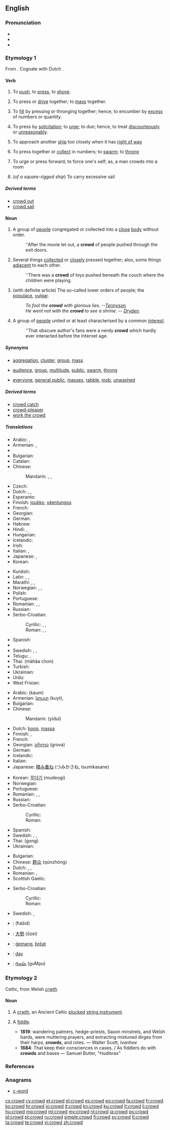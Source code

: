 ==English==
{{rfc|verb section has redundant senses. Original Websters entry?}}

===Pronunciation===
* {{IPA|/kraʊd/}}
* {{audio|en-us-crowd.ogg|Audio (US)}}
* {{rhymes|aʊd}}

===Etymology 1===
From {{etyl|ang|en}} {{term|crudan|crūdan|lang=ang}}. Cognate with Dutch {{term|kruien|lang=nl}}.

====Verb====
{{en-verb}}

# {{transitive}} To [[push]], to [[press]], to [[shove]].
# {{transitive}} To  press or [[drive]] together; to [[mass]] together.
# {{transitive}} To [[fill]] by pressing or thronging together; hence, to encumber by [[excess]] of numbers or quantity.
# {{transitive}} To press by [[solicitation]]; to [[urge]]; to dun; hence, to treat [[discourteously]] or [[unreasonably]].
# {{nautical}} To approach another [[ship]] too closely when it has [[right of way]]
# {{intransitive}} To press together or [[collect]] in numbers; to [[swarm]]; to [[throng]]
# {{intransitive}} To urge or press forward; to force one's self; as, a man crowds into a room
# {{nautical}} (''of a square-rigged ship'') {{transitive}} To carry excessive sail

=====Derived terms=====
* [[crowd out]]
* [[crowd sail]]

====Noun====
{{en-noun}}

# A group of [[people]] congregated or collected into a [[close]] [[body]] without order.
#: ''After the movie let out, a '''crowd''' of people pushed through the exit doors.
# Several things [[collected]] or [[close]]ly pressed together; also, some things [[adjacent]] to each other.
#: ''There was a '''crowd''' of toys pushed beneath the couch where the children were playing.
# (with definite article) The so-called lower orders of people; the [[populace]], [[vulgar]].
#: ''To fool the '''crowd''' with glorious lies. --[[w:Alfred_Tennyson%2C_1st_Baron_Tennyson|Tennyson]].''
#: ''He went not with the '''crowd''' to see a shrine. -- [[w:John_Dryden|Dryden]].''
# A group of [[people]] united or at least characterised by a common [[interest]].
#: ''That obscure author's fans were a nerdy '''crowd''' which hardly ever interacted before the Internet age.

=====Synonyms=====
* {{sense|group of things}} [[aggregation]], [[cluster]], [[group]], [[mass]]
* {{sense|group of people}} [[audience]], [[group]], [[multitude]], [[public]], [[swarm]], [[throng]]
* {{sense|the "lower orders" of people}} [[everyone]], [[general public]], [[masses]], [[rabble]], [[mob]], [[unwashed]]

=====Derived terms=====
* [[crowd catch]]
* [[crowd-pleaser]]
* [[work the crowd]]

=====Translations=====
{{trans-top|group of people}}
* Arabic: {{t|ar|حشد|m|tr=ḥášid|sc=Arab}}, {{t|ar|زحمة|f|tr=záḥma|sc=Arab}}
* Armenian: {{t|hy|ամբոխ|tr=ambox}}, {{t-|hy|բազմություն|tr=bazmut’yun}}
* {{trreq|eu}}
* Bulgarian: {{t|bg|навалица|f}}
* Catalan: {{t-|ca|multitud|f}}
* Chinese:
*: Mandarin: {{t|zh|人群|tr=rénqún|sc=Hani}}, {{t|zh|群眾|sc=Hani}}, {{t|zh|群众|tr=qúnzhòng|sc=Hani}}
* Czech: {{t+|cs|dav|m}}
* Dutch: {{t+|nl|menigte|f}},  {{t-|nl|schare|m|f}}, {{t|nl|massa}}
* Esperanto: {{t|eo|amaso}}
* Finnish: [[joukko]], [[väentungos]]
* French: {{t+|fr|foule|f}}
* Georgian: {{t|ka|ბრბო|tr=brbo|sc=Geor}}
* German: {{t+|de|Gedränge|n}}
* Hebrew: {{t|he|המון|sc=Hebr}}
* Hindi: {{t|hi|जनता|tr=jantā|sc=Deva}}, {{t|hi|भीड़|f|tr=bhīṛ|sc=Deva}}
* Hungarian: {{t+|hu|tömeg}}
* Icelandic: {{t+|is|þyrping}}
* Irish: {{t-|ga|slua|m|xs=Irish}}
* Italian: {{t+|it|folla|f}}, {{t+|it|turba|f}}
* Japanese: {{t|ja|人込み|tr=ひとごみ, hitogomi|sc=Jpan}}, {{t|ja|群衆|tr=ぐんしゅう, gunshū|sc=Jpan}}
* Korean: {{t|ko|군중|tr=gunjung|sc=Kore}}
{{trans-mid}}
* Kurdish: {{ku-Arab|[[قه‌له‌باڵغی]]}}
* Latin: {{t+|la|turba|f}}, {{t+|la|vulgus|n}}, {{t+|la|multitudo|f}}
* Marathi: {{t|mr|जमाव|sc=Deva|xs=Marathi}},  {{t|mr|समुह|sc=Deva|xs=Marathi}},  {{t|mr|गर्दी|sc=Deva|xs=Marathi}}
* Norwegian: {{t-|no|flokk|m}}, {{t-|no|mengde|m}}, {{t|no|folkehav|n}}
* Polish: {{t+|pl|tłum|m}}
* Portuguese: {{t+|pt|multidão|f}}
* Romanian: {{t|ro|mulțime|f}}, {{t|ro|masă de oameni|f}}, {{t|ro|gloată}}
* Russian: {{t+|ru|толпа|f|tr=tolpá}}
* Serbo-Croatian:
*: Cyrillic: {{t+|sh|гужва|f|alt=гу̑жва}}, {{t-|sh|свјетина|f|alt=свјѐтина}}, {{t-|sh|маса|f|alt=ма̀са}}
*: Roman: {{t+|sh|gužva|f|alt=gȗžva}}, {{t-|sh|svjetina|f|alt=svjètina}}, {{t-|sh|masa|f|alt=màsa}}
* Spanish: {{t+|es|muchedumbre|f}}
* {{trreq|sw}}
* Swedish: {{t|sv|folkmängd|c}}, {{t+|sv|folkmassa|c}}, {{t+|sv|massa|c}}
* Telugu: {{t|te|గుంపు|tr=gumpu|sc=Telu}}, {{t|te|బృందము|tr=brumdamu|sc=Telu}}
* Thai: {{Thai|[[มหาชน]]}} (máhăa chon)
* Turkish: {{t+|tr|kalabalık}}
* Ukrainian: {{t|uk|натовп|m|tr=nátovp|sc=Cyrl}}
* Urdu: {{t|ur|بھیڑ|f|tr=bhīṛ|sc=ur-Arab}}
* West Frisian: {{t-|fy|kloft|xs=West Frisian}}
{{trans-bottom}}

{{trans-top|group of things}}
* Arabic: {{Arab|[[كوم]]}} (kaum) {{m}}
* Armenian: [[կույտ]] (kuyt),  {{t-|hy|բազմություն|tr=bazmut’yun}}
* Bulgarian: {{t+|bg|куп|m}}
* Chinese:
*: Mandarin: {{zh-ts|[[一堆]]|[[一堆]]}} (yìduī)
* Dutch: [[hoop]], [[massa]]
* Finnish: {{t+|fi|pino}}, {{t+|fi|kasa}}
* French: {{t+|fr|monceau|m}}
* Georgian: [[გროვა]] (grova)
* German: {{t+|de|Haufen|m}}
* Icelandic: {{t+|is|þyrping}}
* Italian: {{t+|it|mucchio|m}}
* Japanese: [[積み重ね]] (つみかさね, tsumikasane)
{{trans-mid}}
* Korean: [[무더기]] (mudeogi)
* Norwegian: {{t|no|haug|m}}
* Portuguese: {{t+|pt|pilha|f}}
* Romanian: {{t|ro|grămadă|f}}, {{t|ro|mulțime|f}}, {{t|ro|maldăr|n}}
* Russian: {{t+|ru|куча|f|tr=kúča}}
* Serbo-Croatian:
*: Cyrillic: {{t-|sh|гомила|f|alt=го̀мила}}
*: Roman: {{t-|sh|gomila|f|alt=gòmila}}
* Spanish: {{t+|es|montón|m}}
* Swedish: {{t+|sv|mängd|c}}, {{t+|sv|massa|c}}, {{t+|sv|hög|c}}
* Thai: {{Thai|[[กอง]]}} (gong)
* Ukrainian: {{t|uk|купа|f|tr=kúpa|sc=Cyrl}}
{{trans-bottom}}

{{trans-top|the “lower orders” of people}}
* Bulgarian: {{t|bg|тълпа|f}}
* Chinese: [[群众]] (qúnzhòng)
* Dutch: {{t-|nl|gepeupel|n}}, {{t+|nl|massa}}, {{t+|nl|volk|n}}
* Romanian: {{t|ro|gloată|f}}, {{t|ro|prostime|f}}
* Scottish Gaelic: {{t-|gd|gràisg|f|xs=Scottish Gaelic}}
{{trans-mid}}
* Serbo-Croatian:
*: Cyrillic: {{t-|sh|свјетина|f|alt=свјѐтина}}
*: Roman: {{t-|sh|svjetina|f|alt=svjètina}}
* Swedish: {{t+|sv|massa|c}}, {{t+|sv|folkmassa|c}}
{{trans-bottom}}

{{checktrans-top}}
* {{ttbc|ar}}: {{Arab|[[حشد]]}} (ħášid) {{m}}
* {{ttbc|ja}}: [[大勢]] (ōzei)
{{trans-mid}}
* {{ttbc|ang}}: [[gemang|ġemang]], [[þreat|þrēat]] {{m}}
* {{ttbc|sk}}: [[dav#Slovak|dav]] {{m}}
* {{ttbc|te}}: [[గుంపు]] (guMpu)
{{trans-bottom}}

===Etymology 2===
Celtic, from Welsh ''[[crwth]]''.

====Noun====
{{en-noun}}

# {{obsolete}} A [[crwth]], an Ancient Celtic [[plucked]] [[string instrument]].
# {{italbrac|now dialectal}} A [[fiddle]].
#* '''1819''': wandering palmers, hedge-priests, Saxon minstrels, and Welsh bards, were muttering prayers, and extracting mistuned dirges from their harps, '''crowds''', and rotes. — Walter Scott, ''Ivanhoe''
#* '''1684''': That keep their consciences in cases, / As fiddlers do with '''crowds''' and bases — Samuel Butler, "Hudibras"

===References===
{{Webster 1913}}

===Anagrams===
* [[c-word#English|c-word]]

[[cs:crowd]]
[[cy:crowd]]
[[et:crowd]]
[[el:crowd]]
[[es:crowd]]
[[eo:crowd]]
[[fa:crowd]]
[[fr:crowd]]
[[ko:crowd]]
[[hr:crowd]]
[[io:crowd]]
[[it:crowd]]
[[kn:crowd]]
[[ku:crowd]]
[[lt:crowd]]
[[li:crowd]]
[[hu:crowd]]
[[mg:crowd]]
[[ml:crowd]]
[[my:crowd]]
[[nl:crowd]]
[[ja:crowd]]
[[ps:crowd]]
[[pl:crowd]]
[[pt:crowd]]
[[ru:crowd]]
[[simple:crowd]]
[[fi:crowd]]
[[sv:crowd]]
[[tl:crowd]]
[[ta:crowd]]
[[te:crowd]]
[[vi:crowd]]
[[zh:crowd]]